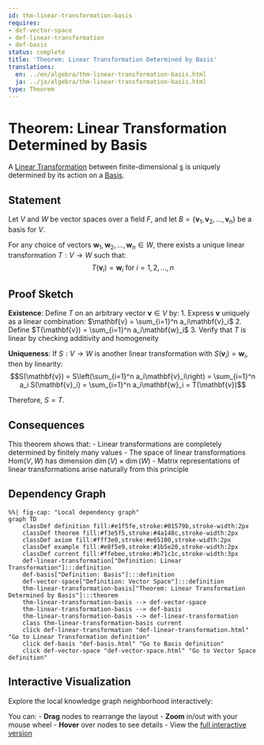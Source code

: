 ```yaml
---
id: thm-linear-transformation-basis
requires:
- def-vector-space
- def-linear-transformation
- def-basis
status: complete
title: 'Theorem: Linear Transformation Determined by Basis'
translations:
  en: ../en/algebra/thm-linear-transformation-basis.html
  ja: ../ja/algebra/thm-linear-transformation-basis.html
type: Theorem
---
```


# Theorem: Linear Transformation Determined by Basis {#thm-linear-transformation-basis}

A [Linear Transformation](def-linear-transformation.qmd) between finite-dimensional [s](def-vector-space.qmd) is uniquely determined by its action on a [Basis](def-basis.qmd).

## Statement

Let $V$ and $W$ be vector spaces over a field $F$, and let $B = \{\mathbf{v}_1, \mathbf{v}_2, \ldots, \mathbf{v}_n\}$ be a basis for $V$.

For any choice of vectors $\mathbf{w}_1, \mathbf{w}_2, \ldots, \mathbf{w}_n \in W$, there exists a unique linear transformation $T: V \to W$ such that:
$$T(\mathbf{v}_i) = \mathbf{w}_i \text{ for } i = 1, 2, \ldots, n$$

## Proof Sketch

**Existence**: Define $T$ on an arbitrary vector $\mathbf{v} \in V$ by:
1. Express $\mathbf{v}$ uniquely as a linear combination: $\mathbf{v} = \sum_{i=1}^n a_i\mathbf{v}_i$
2. Define $T(\mathbf{v}) = \sum_{i=1}^n a_i\mathbf{w}_i$
3. Verify that $T$ is linear by checking additivity and homogeneity

**Uniqueness**: If $S: V \to W$ is another linear transformation with $S(\mathbf{v}_i) = \mathbf{w}_i$, then by linearity:
$$S(\mathbf{v}) = S\left(\sum_{i=1}^n a_i\mathbf{v}_i\right) = \sum_{i=1}^n a_i S(\mathbf{v}_i) = \sum_{i=1}^n a_i\mathbf{w}_i = T(\mathbf{v})$$

Therefore, $S = T$.

## Consequences

This theorem shows that:
- Linear transformations are completely determined by finitely many values
- The space of linear transformations $\text{Hom}(V, W)$ has dimension $\dim(V) \times \dim(W)$
- Matrix representations of linear transformations arise naturally from this principle

## Dependency Graph

```mermaid
%%| fig-cap: "Local dependency graph"
graph TD
    classDef definition fill:#e1f5fe,stroke:#01579b,stroke-width:2px
    classDef theorem fill:#f3e5f5,stroke:#4a148c,stroke-width:2px
    classDef axiom fill:#fff3e0,stroke:#e65100,stroke-width:2px
    classDef example fill:#e8f5e9,stroke:#1b5e20,stroke-width:2px
    classDef current fill:#ffebee,stroke:#b71c1c,stroke-width:3px
    def-linear-transformation["Definition: Linear Transformation"]:::definition
    def-basis["Definition: Basis"]:::definition
    def-vector-space["Definition: Vector Space"]:::definition
    thm-linear-transformation-basis["Theorem: Linear Transformation Determined by Basis"]:::theorem
    thm-linear-transformation-basis --> def-vector-space
    thm-linear-transformation-basis --> def-basis
    thm-linear-transformation-basis --> def-linear-transformation
    class thm-linear-transformation-basis current
    click def-linear-transformation "def-linear-transformation.html" "Go to Linear Transformation definition"
    click def-basis "def-basis.html" "Go to Basis definition"
    click def-vector-space "def-vector-space.html" "Go to Vector Space definition"
```

## Interactive Visualization

Explore the local knowledge graph neighborhood interactively:

::: {.graph-viz data-id="thm-linear-transformation-basis" data-width="700" data-height="500"}
:::

You can:
- **Drag** nodes to rearrange the layout
- **Zoom** in/out with your mouse wheel
- **Hover** over nodes to see details
- View the [full interactive version](../../output/interactive/thm-linear-transformation-basis.html){target="_blank"}
